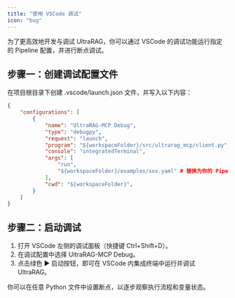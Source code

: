 ```yaml
---
title: "使用 VSCode 调试"
icon: "bug"
---
```


为了更高效地开发与调试 UltraRAG，你可以通过 VSCode 的调试功能运行指定的 Pipeline 配置，并进行断点调试。

## 步骤一：创建调试配置文件

在项目根目录下创建 .vscode/launch.json 文件，并写入以下内容：

```json
{
    "configurations": [
        {
            "name": "UltraRAG-MCP Debug",
            "type": "debugpy",
            "request": "launch",
            "program": "${workspaceFolder}/src/ultrarag_mcp/client.py",
            "console": "integratedTerminal",
            "args": [
                "run",
                "${workspaceFolder}/examples/xxx.yaml" # 替换为你的 Pipeline 配置文件路径
            ],
            "cwd": "${workspaceFolder}",
        }
    ]
}
```

## 步骤二：启动调试

1. 打开 VSCode 左侧的调试面板（快捷键 Ctrl+Shift+D）。
2. 在调试配置中选择 UltraRAG-MCP Debug。
3. 点击绿色 ▶ 启动按钮，即可在 VSCode 内集成终端中运行并调试 UltraRAG。

你可以在任意 Python 文件中设置断点，以逐步观察执行流程和变量状态。
